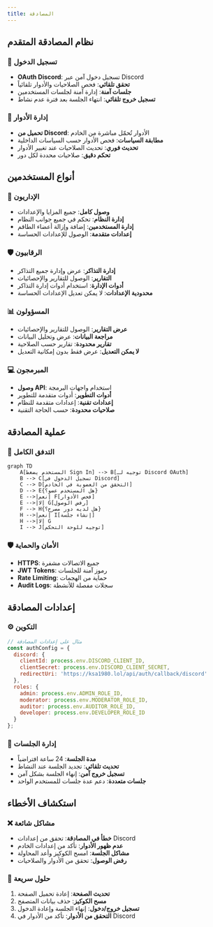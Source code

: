 ```yaml
---
title: المصادقة
---
```


## نظام المصادقة المتقدم

### 🔐 تسجيل الدخول
- **OAuth Discord**: تسجيل دخول آمن عبر Discord
- **تحقق تلقائي**: فحص الصلاحيات والأدوار تلقائياً
- **جلسات آمنة**: إدارة آمنة لجلسات المستخدمين
- **تسجيل خروج تلقائي**: انتهاء الجلسة بعد فترة عدم نشاط

### 👥 إدارة الأدوار
- **تحميل من Discord**: الأدوار تُحمّل مباشرة من الخادم
- **مطابقة السياسات**: فحص الأدوار حسب السياسات الداخلية
- **تحديث فوري**: تحديث الصلاحيات عند تغيير الأدوار
- **تحكم دقيق**: صلاحيات محددة لكل دور

## أنواع المستخدمين

### 🔧 الإداريون
- **وصول كامل**: جميع المزايا والإعدادات
- **إدارة النظام**: تحكم في جميع جوانب النظام
- **إدارة المستخدمين**: إضافة وإزالة أعضاء الطاقم
- **إعدادات متقدمة**: الوصول للإعدادات الحساسة

### 🛡️ الرقابيون
- **إدارة التذاكر**: عرض وإدارة جميع التذاكر
- **التقارير**: الوصول للتقارير والإحصائيات
- **أدوات الإدارة**: استخدام أدوات إدارة التذاكر
- **محدودية الإعدادات**: لا يمكن تعديل الإعدادات الحساسة

### 📊 المسؤولون
- **عرض التقارير**: الوصول للتقارير والإحصائيات
- **مراجعة البيانات**: عرض وتحليل البيانات
- **تقارير محدودة**: تقارير حسب الصلاحية
- **لا يمكن التعديل**: عرض فقط بدون إمكانية التعديل

### 💻 المبرمجون
- **وصول API**: استخدام واجهات البرمجة
- **أدوات التطوير**: أدوات متقدمة للتطوير
- **إعدادات تقنية**: إعدادات متقدمة للنظام
- **صلاحيات محدودة**: حسب الحاجة التقنية

## عملية المصادقة

### 🔄 التدفق الكامل
```mermaid
graph TD
    A[المستخدم يضغط Sign In] --> B[توجيه لـ Discord OAuth]
    B --> C[تسجيل الدخول في Discord]
    C --> D[التحقق من العضوية في الخادم]
    D --> E{هل المستخدم عضو؟}
    E -->|نعم| F[فحص الأدوار]
    E -->|لا| G[رفض الوصول]
    F --> H{هل لديه دور مصرح؟}
    H -->|نعم| I[إنشاء جلسة]
    H -->|لا| G
    I --> J[توجيه للوحة التحكم]
```

### 🛡️ الأمان والحماية
- **HTTPS**: جميع الاتصالات مشفرة
- **JWT Tokens**: رموز آمنة للجلسات
- **Rate Limiting**: حماية من الهجمات
- **Audit Logs**: سجلات مفصلة للأنشطة

## إعدادات المصادقة

### ⚙️ التكوين
```javascript
// مثال على إعدادات المصادقة
const authConfig = {
  discord: {
    clientId: process.env.DISCORD_CLIENT_ID,
    clientSecret: process.env.DISCORD_CLIENT_SECRET,
    redirectUri: 'https://ksa1980.lol/api/auth/callback/discord'
  },
  roles: {
    admin: process.env.ADMIN_ROLE_ID,
    moderator: process.env.MODERATOR_ROLE_ID,
    auditor: process.env.AUDITOR_ROLE_ID,
    developer: process.env.DEVELOPER_ROLE_ID
  }
};
```

### 🔧 إدارة الجلسات
- **مدة الجلسة**: 24 ساعة افتراضياً
- **تحديث تلقائي**: تجديد الجلسة عند النشاط
- **تسجيل خروج آمن**: إنهاء الجلسة بشكل آمن
- **جلسات متعددة**: دعم عدة جلسات للمستخدم الواحد

## استكشاف الأخطاء

### ❌ مشاكل شائعة
- **خطأ في المصادقة**: تحقق من إعدادات Discord
- **عدم ظهور الأدوار**: تأكد من إعدادات الخادم
- **مشاكل الجلسة**: امسح الكوكيز وأعد المحاولة
- **رفض الوصول**: تحقق من الأدوار والصلاحيات

### 🔧 حلول سريعة
1. **تحديث الصفحة**: إعادة تحميل الصفحة
2. **مسح الكوكيز**: حذف بيانات المتصفح
3. **تسجيل خروج/دخول**: إنهاء الجلسة وإعادة الدخول
4. **التحقق من الأدوار**: تأكد من الأدوار في Discord
